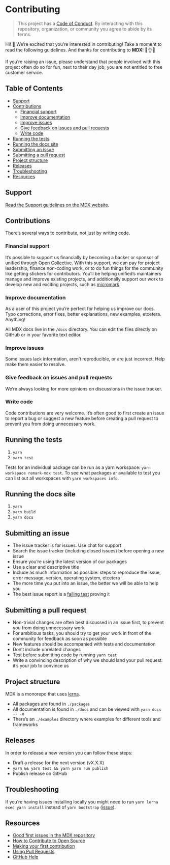 # Contributing

> This project has a [Code of Conduct][coc].
> By interacting with this repository, organization, or community you agree to
> abide by its terms.

Hi! 👋
We’re excited that you’re interested in contributing!
Take a moment to read the following guidelines.
And thanks for contributing to **MDX**! 👏👌✨

If you’re raising an issue, please understand that people involved with this
project often do so for fun, next to their day job; you are not entitled to
free customer service.

## Table of Contents

- [Support](#support)
- [Contributions](#contributions)
  - [Financial support](#financial-support)
  - [Improve documentation](#improve-documentation)
  - [Improve issues](#improve-issues)
  - [Give feedback on issues and pull requests](#give-feedback-on-issues-and-pull-requests)
  - [Write code](#write-code)
- [Running the tests](#running-the-tests)
- [Running the docs site](#running-the-docs-site)
- [Submitting an issue](#submitting-an-issue)
- [Submitting a pull request](#submitting-a-pull-request)
- [Project structure](#project-structure)
- [Releases](#releases)
- [Troubleshooting](#troubleshooting)
- [Resources](#resources)

## Support

[Read the Support guidelines on the MDX website][support].

## Contributions

There’s several ways to contribute, not just by writing code.

### Financial support

It’s possible to support us financially by becoming a backer or sponsor of
unified through [Open Collective][collective].
With this support, we can pay for project leadership, finance non-coding work,
or to do fun things for the community like getting stickers for contributors.
You’ll be helping unified’s maintainers manage and improve existing projects,
and additionally support our work to develop new and exciting projects, such
as [micromark][].

### Improve documentation

As a user of this project you’re perfect for helping us improve our docs.
Typo corrections, error fixes, better explanations, new examples, etcetera.
Anything!

All MDX docs live in the `/docs` directory.
You can edit the files directly on GitHub or in your favorite text editor.

### Improve issues

Some issues lack information, aren’t reproducible, or are just incorrect.
Help make them easier to resolve.

### Give feedback on issues and pull requests

We’re always looking for more opinions on discussions in the issue tracker.

### Write code

Code contributions are very welcome. It’s often good to first create an issue
to report a bug or suggest a new feature before creating a pull request to
prevent you from doing unnecessary work.

## Running the tests

1.  `yarn`
2.  `yarn test`

Tests for an individual package can be run as a yarn workspace:
`yarn workspace remark-mdx test`. To see what packages ar available to test
you can list out all workspaces with `yarn workspaces info`.

## Running the docs site

1.  `yarn`
2.  `yarn build`
3.  `yarn docs`

## Submitting an issue

- The issue tracker is for issues. Use chat for support
- Search the issue tracker (including closed issues) before opening a new
  issue
- Ensure you’re using the latest version of our packages
- Use a clear and descriptive title
- Include as much information as possible: steps to reproduce the issue,
  error message, version, operating system, etcetera
- The more time you put into an issue, the better we will be able to help you
- The best issue report is a [failing test][unit-test] proving it

## Submitting a pull request

- Non-trivial changes are often best discussed in an issue first, to prevent
  you from doing unnecessary work
- For ambitious tasks, you should try to get your work in front of the
  community for feedback as soon as possible
- New features should be accompanied with tests and documentation
- Don’t include unrelated changes
- Test before submitting code by running `yarn test`
- Write a convincing description of why we should land your pull request:
  it’s your job to convince us

## Project structure

MDX is a monorepo that uses [lerna][].

- All packages are found in `./packages`
- All documentation is found in `./docs` and can be viewed with `yarn docs -- -o`
- There’s an `./examples` directory where examples for different tools and
  frameworks

## Releases

In order to release a new version you can follow these steps:

- Draft a release for the next version (vX.X.X)
- `yarn && yarn test && yarn yarn run publish`
- Publish release on GitHub

## Troubleshooting

If you’re having issues installing locally you might need to run
`yarn lerna exec yarn install` instead of `yarn bootstrap`
([issue][lerna-install]).

## Resources

- [Good first issues in the MDX repository](https://github.com/mdx-js/mdx/labels/good%20first%20issue%20👋)
- [How to Contribute to Open Source](https://opensource.guide/how-to-contribute/)
- [Making your first contribution](https://medium.com/@vadimdemedes/making-your-first-contribution-de6576ddb190)
- [Using Pull Requests](https://help.github.com/articles/about-pull-requests/)
- [GitHub Help](https://help.github.com)

<!-- Definitions -->

[coc]: https://github.com/mdx-js/.github/blob/master/code-of-conduct.md
[support]: https://mdxjs.com/support
[unit-test]: https://twitter.com/sindresorhus/status/579306280495357953
[collective]: https://opencollective.com/unified
[micromark]: https://github.com/micromark/micromark
[lerna]: https://lernajs.io
[lerna-install]: https://github.com/lerna/lerna/issues/1457
